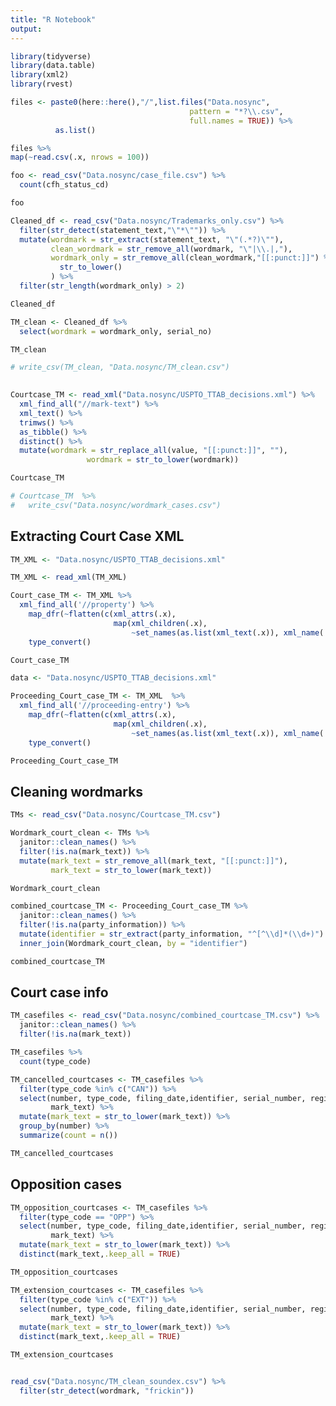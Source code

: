 ```yaml
---
title: "R Notebook"
output: 
---
```


```r
library(tidyverse)
library(data.table)
library(xml2)
library(rvest)
```

```r
files <- paste0(here::here(),"/",list.files("Data.nosync",
                                        pattern = "*?\\.csv",
                                        full.names = TRUE)) %>% 
          as.list()

files %>% 
map(~read.csv(.x, nrows = 100))
```
```r
foo <- read_csv("Data.nosync/case_file.csv") %>% 
  count(cfh_status_cd)

foo
```

```r
Cleaned_df <- read_csv("Data.nosync/Trademarks_only.csv") %>% 
  filter(str_detect(statement_text,"\"*\"")) %>% 
  mutate(wordmark = str_extract(statement_text, "\"(.*?)\""),
         clean_wordmark = str_remove_all(wordmark, "\"|\\.|,"),
         wordmark_only = str_remove_all(clean_wordmark,"[[:punct:]]") %>%
           str_to_lower()
         ) %>% 
  filter(str_length(wordmark_only) > 2)

Cleaned_df
```


```r
TM_clean <- Cleaned_df %>%
  select(wordmark = wordmark_only, serial_no)

TM_clean 

# write_csv(TM_clean, "Data.nosync/TM_clean.csv")
  
```

```r
Courtcase_TM <- read_xml("Data.nosync/USPTO_TTAB_decisions.xml") %>% 
  xml_find_all("//mark-text") %>% 
  xml_text() %>% 
  trimws() %>%
  as_tibble() %>% 
  distinct() %>% 
  mutate(wordmark = str_replace_all(value, "[[:punct:]]", ""),
                 wordmark = str_to_lower(wordmark))

Courtcase_TM

# Courtcase_TM  %>% 
#   write_csv("Data.nosync/wordmark_cases.csv")
```


## Extracting Court Case XML
```r
TM_XML <- "Data.nosync/USPTO_TTAB_decisions.xml"

TM_XML <- read_xml(TM_XML)

Court_case_TM <- TM_XML %>% 
  xml_find_all('//property') %>% 
    map_dfr(~flatten(c(xml_attrs(.x), 
                       map(xml_children(.x), 
                           ~set_names(as.list(xml_text(.x)), xml_name(.x)))))) %>%
    type_convert()

Court_case_TM 
```


```r
data <- "Data.nosync/USPTO_TTAB_decisions.xml"

Proceeding_Court_case_TM <- TM_XML  %>% 
  xml_find_all('//proceeding-entry') %>% 
    map_dfr(~flatten(c(xml_attrs(.x), 
                       map(xml_children(.x), 
                           ~set_names(as.list(xml_text(.x)), xml_name(.x)))))) %>%
    type_convert()

Proceeding_Court_case_TM 
```


## Cleaning wordmarks
```r
TMs <- read_csv("Data.nosync/Courtcase_TM.csv")

Wordmark_court_clean <- TMs %>% 
  janitor::clean_names() %>% 
  filter(!is.na(mark_text)) %>% 
  mutate(mark_text = str_remove_all(mark_text, "[[:punct:]]"),
         mark_text = str_to_lower(mark_text))

Wordmark_court_clean
```


```r
combined_courtcase_TM <- Proceeding_Court_case_TM %>%
  janitor::clean_names() %>%
  filter(!is.na(party_information)) %>%
  mutate(identifier = str_extract(party_information, "^[^\\d]*(\\d+)") %>% as.numeric()) %>% 
  inner_join(Wordmark_court_clean, by = "identifier")

combined_courtcase_TM 
```

## Court case info
```r
TM_casefiles <- read_csv("Data.nosync/combined_courtcase_TM.csv") %>% 
  janitor::clean_names() %>% 
  filter(!is.na(mark_text))

TM_casefiles %>% 
  count(type_code)
```

```r
TM_cancelled_courtcases <- TM_casefiles %>% 
  filter(type_code %in% c("CAN")) %>% 
  select(number, type_code, filing_date,identifier, serial_number, registration_number,
         mark_text) %>% 
  mutate(mark_text = str_to_lower(mark_text)) %>% 
  group_by(number) %>% 
  summarize(count = n())

TM_cancelled_courtcases
```

## Opposition cases
```r
TM_opposition_courtcases <- TM_casefiles %>% 
  filter(type_code == "OPP") %>% 
  select(number, type_code, filing_date,identifier, serial_number, registration_number,
         mark_text) %>% 
  mutate(mark_text = str_to_lower(mark_text)) %>% 
  distinct(mark_text,.keep_all = TRUE)

TM_opposition_courtcases
```
```r
TM_extension_courtcases <- TM_casefiles %>% 
  filter(type_code %in% c("EXT")) %>% 
  select(number, type_code, filing_date,identifier, serial_number, registration_number,
         mark_text) %>% 
  mutate(mark_text = str_to_lower(mark_text)) %>% 
  distinct(mark_text,.keep_all = TRUE)

TM_extension_courtcases
```
```r
```



```r
read_csv("Data.nosync/TM_clean_soundex.csv") %>% 
  filter(str_detect(wordmark, "frickin"))
```

